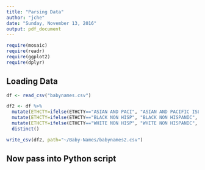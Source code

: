 ```yaml
---
title: "Parsing Data"
author: "jche"
date: "Sunday, November 13, 2016"
output: pdf_document
---
```


```r
require(mosaic)
require(readr)
require(ggplot2)
require(dplyr)
```

## Loading Data

```r
df <- read_csv("babynames.csv")

df2 <- df %>%
  mutate(ETHCTY=ifelse(ETHCTY=="ASIAN AND PACI", "ASIAN AND PACIFIC ISLANDER", ETHCTY)) %>%
  mutate(ETHCTY=ifelse(ETHCTY=="BLACK NON HISP", "BLACK NON HISPANIC", ETHCTY)) %>%
  mutate(ETHCTY=ifelse(ETHCTY=="WHITE NON HISP", "WHITE NON HISPANIC", ETHCTY)) %>%
  distinct()

write_csv(df2, path="~/Baby-Names/babynames2.csv")
```

## Now pass into Python script